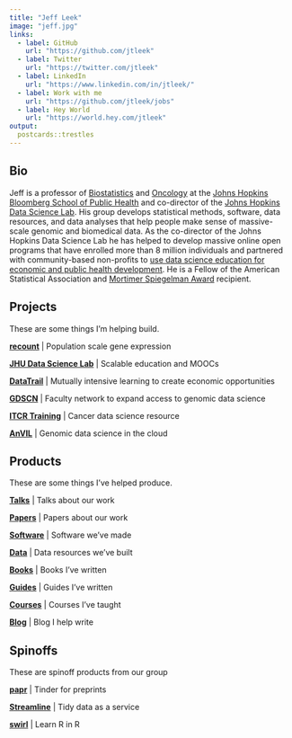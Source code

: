 ```yaml
---
title: "Jeff Leek"
image: "jeff.jpg"
links:
  - label: GitHub
    url: "https://github.com/jtleek"
  - label: Twitter
    url: "https://twitter.com/jtleek"
  - label: LinkedIn
    url: "https://www.linkedin.com/in/jtleek/"
  - label: Work with me
    url: "https://github.com/jtleek/jobs"
  - label: Hey World
    url: "https://world.hey.com/jtleek"
output:
  postcards::trestles
---
```

 
## Bio

Jeff is a professor of [Biostatistics](https://www.jhsph.edu/departments/biostatistics/) and [Oncology](https://www.rits.onc.jhmi.edu/dbb/) at the [Johns Hopkins Bloomberg School of Public Health](https://www.jhsph.edu/) and co-director of the [Johns Hopkins Data Science Lab](https://jhudatascience.org/).  His group develops statistical methods, software, data resources, and data analyses that help people make sense of massive-scale genomic and biomedical data.  As the co-director of the Johns Hopkins Data Science Lab he has helped to develop massive online open programs that have enrolled more than 8 million individuals and partnered with community-based non-profits to [use data science education for economic and public health development](https://magazine.jhsph.edu/2019/data-science-careers-baltimores-underserved-community-members).  He is a Fellow of the American Statistical Association and [Mortimer Spiegelman Award](https://spiegelmanaward.github.io/) recipient.  

## Projects

These are some things I'm helping build. 

**[recount](https://jhubiostatistics.shinyapps.io/recount/)** | Population scale gene expression

**[JHU Data Science Lab](https://jhudatascience.org/)** | Scalable education and MOOCs

**[DataTrail](https://www.datatrail.org/)** | Mutually intensive learning to create economic opportunities

**[GDSCN](http://www.gdscn.org/)** | Faculty network to expand access to genomic data science

**[ITCR Training](https://www.itcrtraining.org/)** | Cancer data science resource

**[AnVIL](https://anvilproject.org/)** | Genomic data science in the cloud



## Products

These are some things I've helped produce. 

**[Talks](https://github.com/jtleek/talks)** |  Talks about our work

**[Papers](https://scholar.google.com/citations?user=HI-I6C0AAAAJ&hl=en&oi=ao)** | Papers about our work

**[Software](https://github.com/jtleek/software)** | Software we've made

**[Data](https://github.com/jtleek/data)** | Data resources we've built

**[Books](https://github.com/jtleek/books)** | Books I've written

**[Guides](https://github.com/search?q=user%3Ajtleek+guides)** | Guides I've written

**[Courses](https://github.com/jtleek/courses)** | Courses I've taught

**[Blog](https://simplystatistics.org/)** | Blog I help write


## Spinoffs

These are spinoff products from our group

**[papr](http://www.papr.io/)** | Tinder for preprints

**[Streamline](https://streamlinedatascience.io/)** | Tidy data as a service

**[swirl](https://swirlstats.com/)** | Learn R in R 

